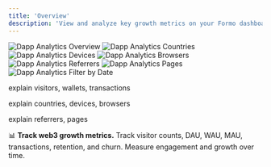 ```yaml
---
title: 'Overview'
description: 'View and analyze key growth metrics on your Formo dashboard.'
---
```


<Frame>
	<img src="/images/dapp-analytics-overview.png" alt="Dapp Analytics Overview" />
</Frame>

<Frame>
	<img src="/images/dapp-analytics-countries.png" alt="Dapp Analytics Countries" />
</Frame>

<Frame>
	<img src="/images/dapp-analytics-devices.png" alt="Dapp Analytics Devices" />
</Frame>

<Frame>
	<img src="/images/dapp-analytics-browsers.png" alt="Dapp Analytics Browsers" />
</Frame>

<Frame>
	<img src="/images/dapp-analytics-referrers.png" alt="Dapp Analytics Referrers" />
</Frame>

<Frame>
	<img src="/images/dapp-analytics-pages.png" alt="Dapp Analytics Pages" />
</Frame>

<Frame>
	<img src="/images/dapp-analytics-datetime.png" alt="Dapp Analytics Filter by Date" />
</Frame>



explain visitors, wallets, transactions

explain countries, devices, browsers

explain referrers, pages

📊 **Track web3 growth metrics.** Track visitor counts, DAU, WAU, MAU, transactions, retention, and churn. Measure engagement and growth over time.

